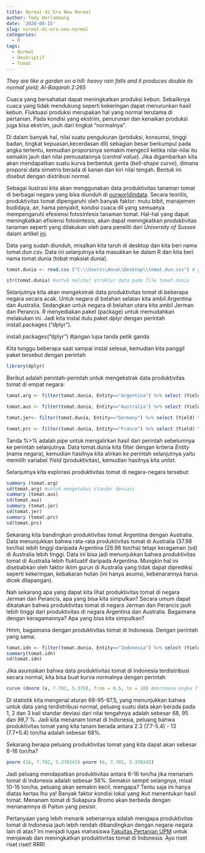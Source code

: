 ```yaml
---
title: Normal di Era New Normal
author: Tedy Herlambang
date: '2020-08-15'
slug: normal-di-era-new-normal
categories:
  - R
tags:
  - Normal
  - Deskriptif
  - Tomat
---
```


*They are like a garden on a hill: heavy rain falls and it produces double its _normal_ yield; Al-Baqarah 2:265*

Cuaca yang bersahabat dapat meningkatkan produksi kebun. Sebaliknya cuaca yang tidak mendukung seperti kekeringan dapat menurunkan hasil kebun. Fluktuasi produksi merupakan hal yang normal terutama di pertanian. Pada kondisi yang ekstrim, penurunan dan kenaikan produksi juga bisa ekstrim, jauh dari tingkat "normalnya".

Di dalam banyak hal, nilai suatu pengukuran (produksi, konsumsi, tinggi badan, tingkat kepuasan,kecerdasan dll) sebagian besar berkumpul pada angka tertentu, kemudian proporsinya semakin mengecil ketika nilai-nilai itu semakin jauh dari nilai pemusatannya (*central value*). Jika digambarkan kita akan mendapatkan suatu kurva berbentuk genta (*bell-shape curve*), dimana proporsi data simetris berada di kanan dan kiri nilai tengah. Bentuk ini disebut dengan distribusi normal.

Sebagai ilustrasi kita akan menggunakan data produktivitas tanaman tomat di berbagai negara yang bisa diunduh di [ourworldindata](https://ourworldindata.org). Secara teoritis, produktivitas tomat dipengaruhi oleh banyak faktor: mutu bibit, manajemen budidaya, air, hama penyakit, kondisi cuaca dll yang semuanya mempengaruhi efesiensi fotosintesis tanaman tomat. Hal-hal yang dapat meningkatkan efisiensi fotosintesis, akan dapat meningkatkan produktivitas tanaman seperti yang dilakukan oleh para peneliti dari *University of Sussex* dalam artikel [ini](http://www.isaaa.org/kc/cropbiotechupdate/article/default.asp?ID=18262).

Data yang sudah diunduh, misalkan kita taruh di desktop dan kita beri nama tomat.dun.csv. Data ini selanjutnya kita masukkan ke dalam R dan kita beri nama tomat.dunia (tobat maksiat dunia).
```r
tomat.dunia <- read.csv ("C:\\Users\\Anna\\Desktop\\tomat.dun.csv") # gunakan garis geblak ganda atau garing tunggal /.
```

```r
str(tomat.dunia) #untuk melihat struktur data pada file tomat.dunia
```
Selanjutnya kita akan mengekstrak data produktivitas tomat di beberapa negara secara acak. Untuk negara di belahan selatan kita ambil Argentina dan Australia. Sedangkan untuk negara di belahan utara kita ambil Jerman dan Perancis. R menyediakan paket (package) untuk memudahkan melakukan ini. Jadi kita instal dulu paket dplyr dengan perintah install.packages ("dplyr").

install.packages("dplyr") #jangan lupa tanda petik ganda

Kita tunggu beberapa saat sampai instal selesai, kemudian kita panggil paket tersebut dengan perintah

```r
library(dplyr)
```

Berikut adalah perintah-perintah untuk mengekstrak data produktivitas tomat di empat negara:

```r
tomat.arg <- filter(tomat.dunia, Entity=="Argentina") %>% select (Yield) %>% unlist #untuk memilih data produktivitas tomat di Argentina
```
```r
tomat.aus <- filter(tomat.dunia, Entity=="Australia") %>% select (Yield) %>% unlist #untuk memilih data produktivitas tomat di Australia

tomat.jer<- filter(tomat.dunia, Entity=="Germany") %>% select (Yield) %>% unlist #untuk memilih data produktivitas tomat di Jerman

tomat.prc <- filter(tomat.dunia, Entity=="France") %>% select (Yield) %>% unlist #untuk memilih data produktivitas tomat di Perancis
```
Tanda %>% adalah *pipe* untuk mengalirkan hasil dari perintah sebelumnya ke perintah selanjutnya. Data tomat.dunia kita filter dengan kriteria *Entity* (nama negara), kemudian hasilnya kita alirkan ke perintah selanjutnya yaitu  memilih variabel *Yield* (produktivitas), kemudian hasilnya kita *unlist*.

Selanjutnya kita explorasi produktivitas tomat di negara-negara tersebut:

```r
summary (tomat.arg)
sd(tomat.arg) #untuk mengetahui standar deviasi
summary (tomat.aus)
sd(tomat.aus) 
summary (tomat.jer)
sd(tomat.jer) 
summary (tomat.prc)
sd(tomat.prc)
```

Sekarang kita bandingkan produktivitas tomat Argentina dengan Australia. Data menunjukkan bahwa rata-rata produktivitas tomat di Australia (37.98 ton/ha) lebih tinggi daripada Argentina (26.96 ton/ha) tetapi keragaman (sd) di Australia lebih tinggi. Data ini bisa jadi menunjukkan bahwa produktivitas tomat di Australia lebih fluktuatif daripada Argentina. Mungkin hal ini disebabkan oleh faktor iklim gurun di Australia yang tidak dapat diprediksi seperti kekeringan, kebakaran hutan (ini hanya asumsi, kebenarannya harus dicek dilapangan).

Nah sekarang apa yang dapat kita lihat produktivitas tomat di negara Jerman dan Perancis, apa yang bisa kita simpulkan? Secara umum dapat dikatakan bahwa produktivitas tomat di negara Jerman dan Perancis jauh lebih tinggi dari produktivitas di negara Argentina dan Australia. Bagaimana dengan keragamannya? Apa yang bisa kita simpulkan? 

Hmm, bagaimana dengan produktivitas tomat di Indonesia. Dengan perintah yang sama:

```r
tomat.idn <- filter(tomat.dunia, Entity=="Indonesia") %>% select (Yield) %>% unlist #untuk memilih data produktivitas tomat di Indonesia
summary(tomat.idn)
sd(tomat.idn)
```

Jika asumsikan bahwa data produktivitas tomat di Indonesia terdistribusi secara normal, kita bisa buat kurva normalnya dengan perintah
```r
curve (dnorm (x, 7.702, 5.378), from = 0.5, to = 18) #darimana angka 7.702 dan 5.378?
```
Di statistik kita mengenal aturan 68-95-97.5, yang menunjukkan bahwa untuk data yang terdistribusi normal, peluang suatu data akan berada pada 1, 2 dan 3 kali standar deviasi dari nilai tengahnya adalah sebesar 68, 95 dan 99,7 %. Jadi kita menanam tomat di Indonesia, peluang bahwa produktivitas tomat yang kita tanam berada antara 2.3 (7.7-5.4) - 13 (7.7+5.4) ton/ha adalah sebesar 68%.

Sekarang berapa peluang produktivitas tomat yang kita dapat akan sebesar 6-16 ton/ha?
```r
pnorm (16, 7.702, 5.378243)-pnorm (6, 7.702, 5.378243)
```
Jadi peluang mendapatkan produktivitas antara 6-16 ton/ha jika menanam tomat di Indonesia adalah sebesar 56%. Semakin sempit selangnya, misal 10-16 ton/ha, peluang akan semakin kecil, mengapa? Tentu saja ini hanya diatas kertas lho ya! Banyak faktor kondisi lokal yang ikut menentukan hasil tomat. Menanam tomat di Sukapura Bromo akan berbeda dengan menanamnya di Paiton yang pesisir.

Pertanyaan yang lebih menarik sebenarnya adalah mengapa produktivitas tomat di Indonesia jauh lebih rendah dibandingkan dengan negara-negara lain di atas? Ini menjadi tugas mahasiswa [Fakultas Pertanian UPM](https://fp.upm.ac.id) untuk menjawab dan meningkatkan produktivitas tomat di Indonesia. Ayo riset riset riset! RRR!




